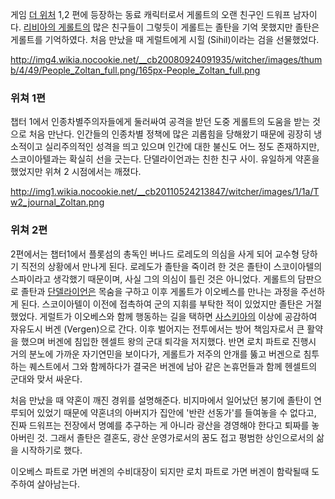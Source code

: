 게임 [[더 위처]] 1,2 편에 등장하는 동료 캐릭터로서 게롤트의 오랜 친구인 드워프 남자이다. [[리비아의 게롤트]]의 많은 친구들이 그렇듯이 게롤트는 졸탄을 기억 못했지만 졸탄은 게롤트를 기억하였다. 처음 만났을 때 게럴트에게 시힐 (Sihil)이라는 검을 선물했었다.

http://img4.wikia.nocookie.net/__cb20080924091935/witcher/images/thumb/4/49/People_Zoltan_full.png/165px-People_Zoltan_full.png
=== 위쳐 1편 === 
챕터 1에서 인종차별주의자들에게 둘러싸여 공격을 받던 도중 게롤트의 도움을 받는 것으로 처음 만난다. 인간들의 인종차별 정책에 많은 괴롭힘을 당해왔기 때문에 굉장히 냉소적이고 실리주의적인 성격을 띄고 있으며 인간에 대한 불신도 어느 정도 존재하지만, 스코이아텔과는 확실히 선을 긋는다. 단델라이언과는 친한 친구 사이. 유일하게 약혼을 했었지만 위쳐 2 시점에서는 깨졌다.

http://img1.wikia.nocookie.net/__cb20110524213847/witcher/images/1/1a/Tw2_journal_Zoltan.png
=== 위쳐 2편 ===
2편에서는 챕터1에서 플롯섬의 총독인 버나드 로레도의 의심을 사게 되어 교수형 당하기 직전의 상황에서 만나게 된다. 로레도가 졸탄을 죽이려 한 것은 졸탄이 스코이아텔의 스파이라고 생각했기 때문이며, 사실 그의 의심이 틀린 것은 아니었다. 게롤트의 담판으로 졸탄과 [[단델라이언]]은 목숨을 구하고 이후 게롤트가 이오베스를 만나는 과정을 주선하게 된다. 스코이아텔이 이전에 접촉하여 군의 지휘를 부탁한 적이 있었지만 졸탄은 거절했었다. 게럴트가 이오베스와 함께 행동하는 길을 택하면 [[사스키아]]의 이상에 공감하여 자유도시 버겐 (Vergen)으로 간다. 이후 벌어지는 전투에서는 방어 책임자로서 큰 활약을 했으며 버겐에 침입한 헨셀트 왕의 군대 퇴각을 저지했다. 반면 로치 파트로 진행시 거의 분노에 가까운 자기연민을 보이다가, 게롤트가 저주의 안개를 뚫고 버겐으로 침투하는 퀘스트에서 그와 함께하다가 결국은 버겐에 남아 같은 논휴먼들과 함께 헨셀트의 군대와 맞서 싸운다.

처음 만났을 때 약혼이 깨진 경위를 설명해준다. 비지마에서 일어났던 봉기에 졸탄이 연루되어 있었기 때문에 약혼녀의 아버지가 집안에 '반란 선동가'를 들여놓을 수 없다고, 진짜 드워프는 전장에서 명예를 추구하는 게 아니라 광산을 경영해야 한다고 퇴짜를 놓아버린 것. 그래서 졸탄은 결혼도, 광산 운영가로서의 꿈도 접고 평범한 상인으로서의 삶을 시작하기로 했다.

이오베스 파트로 가면 버겐의 수비대장이 되지만 로치 파트로 가면 버겐이 함락될때 도주하여 살아남는다.
